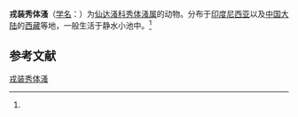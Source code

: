 {{Speciesbox
| name = 戎装秀体溞
| status = 
| status_system = 
| image = 
| genus = Diaphanosoma
| species = perarmatum
| authority = (Brehm, 1933)<ref name='id12286'>{{cite web| url =http://www.bioinfo.cn/db05/BjdwSpecies.php?action=view&id=12286| title =戎装秀体溞| work =《中国动物物种编目数据库》| publisher =中国科学院微生物研究所| author =中国科学院动物研究所| accessdate =2009-04-28| deadurl =yes| archiveurl =https://web.archive.org/web/20160305013806/http://www.bioinfo.cn/db05/BjdwSpecies.php?action=view&id=12286| archivedate =2016-03-05}}</ref>
}}

'''戎装秀体溞'''（[[学名|学名]]：{{lang|la|''Diaphanosoma perarmatum''}}）为[[仙达溞科|仙达溞科]][[秀体溞属|秀体溞属]]的动物。分布于[[印度尼西亚|印度尼西亚]]以及[[中国大陆|中国大陆]]的[[西藏|西藏]]等地，一般生活于静水小池中。<ref name='id12286'/>

== 参考文献 ==
{{reflist}}

{{Wikispecies|Diaphanosoma perarmatum}}
{{Taxonbar|from=Q11074452}}

[[Category:秀体溞属|戎装秀体溞]]


{{节肢动物小作品}}